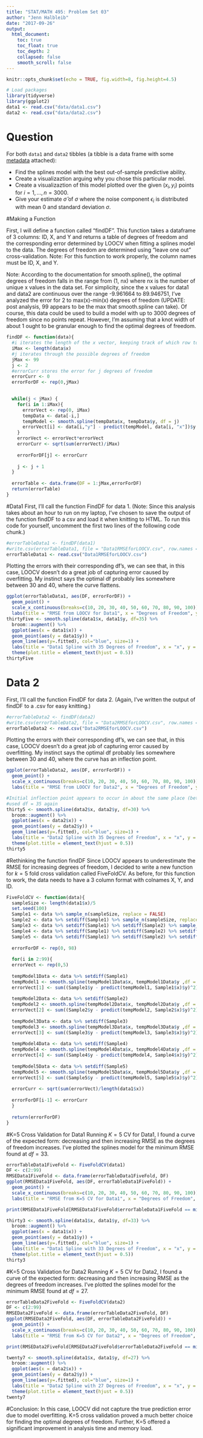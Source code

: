 ```yaml
---
title: "STAT/MATH 495: Problem Set 03"
author: "Jenn Halbleib"
date: "2017-09-26"
output:
  html_document:
    toc: true
    toc_float: true
    toc_depth: 2
    collapsed: false
    smooth_scroll: false
---
```


```r
knitr::opts_chunk$set(echo = TRUE, fig.width=8, fig.height=4.5)

# Load packages
library(tidyverse)
library(ggplot2)
data1 <- read.csv("data/data1.csv")
data2 <- read.csv("data/data2.csv")
```


# Question

For both `data1` and `data2` tibbles (a tibble is a data frame with some
[metadata](https://blog.rstudio.com/2016/03/24/tibble-1-0-0#tibbles-vs-data-frames) attached):

* Find the splines model with the best out-of-sample predictive ability.
* Create a visualizaztion arguing why you chose this particular model.
* Create a visualizaztion of this model plotted over the given $(x_i, y_i)$ points for $i=1,\ldots,n=3000$.
* Give your estimate $\widehat{\sigma}$ of $\sigma$ where the noise component $\epsilon_i$ is distributed with mean 0 and standard deviation $\sigma$.

#Making a Function  

First, I will define a function called "findDF". This function takes a dataframe of 3 columns: ID, X, and Y and returns a table of degrees of freedom and the corresponding error determined by LOOCV when fitting a splines model to the data. The degrees of freedom are determined using "leave one out" cross-validation. Note: For this function to work properly, the column names must be ID, X, and Y.  

Note: According to the documentation for smooth.spline(), the optimal degrees of freedom falls in the range from (1, nx) where nx is the number of unique x values in the data set. For simplicity, since the x values for data1 and data2 are continuous over the range -9.961664 to 89.946751, I've analyzed the error for 2 to max(x)-min(x) degrees of freedom (UPDATE: post analysis, 99 appears to be the max that smooth.spline can take). Of course, this data could be used to build a model with up to 3000 degrees of freedom since no points repeat. However, I'm assuming that a knot width of about 1 ought to be granular enough to find the optimal degrees of freedom.

```r

findDF <- function(data){
  #i iterates the length of the x vector, keeping track of which row to leave out
  iMax <- length(data$x)
  #j iterates through the possible degrees of freedom
  jMax <- 99
  j <- 2
  #errorCurr stores the error for j degrees of freedom
  errorCurr <- 0
  errorForDF <- rep(0,jMax)
  

  while(j < jMax) {
    for(i in 1:iMax){
      errorVect <- rep(0, iMax)
      tempData <- data[-i,]
      tempModel <- smooth.spline(tempData$x, tempData$y, df = j)
      errorVect[i] <- data[i,"y"] - predict(tempModel, data[i, "x"])$y  
    }
    errorVect <- errorVect*errorVect
    errorCurr <- sqrt(sum(errorVect)/iMax)
    
    errorForDF[j] <- errorCurr
    
    j <- j + 1
  }
  
  errorTable <- data.frame(DF = 1:jMax,errorForDF)
  return(errorTable)
}
```

#Data1 
First, I'll call the function FindDF for data 1. (Note: Since this analysis takes about an hour to run on my laptop, I've chosen to save the output of the function findDF to a csv and load it when knitting to HTML. To run this code for yourself, uncomment the first two lines of the following code chunk.)
```r
#errorTableData1 <- findDF(data1)
#write.csv(errorTableData1, file = "Data1RMSEforLOOCV.csv", row.names = FALSE)
errorTableData1 <- read.csv("Data1RMSEforLOOCV.csv")
```

Plotting the errors with their corresponding df's, we can see that, in this case, LOOCV doesn't do a great job of capturing error caused by overfitting. My instinct says the optimal df probably lies somewhere between 30 and 40, where the curve flattens.
```r
ggplot(errorTableData1, aes(DF, errorForDF)) + 
  geom_point() +
  scale_x_continuous(breaks=c(10, 20, 30, 40, 50, 60, 70, 80, 90, 100)) +
  labs(title = "RMSE from LOOCV for Data1", x = "Degrees of Freedom", y = "RMSE")
thirtyFive <- smooth.spline(data1$x, data1$y, df=35) %>%
  broom::augment() %>% 
  ggplot(aes(x = data1$x)) +
  geom_point(aes(y = data1$y)) +
  geom_line(aes(y=.fitted), col="blue", size=1) +
  labs(title = "Data1 Spline with 35 Degrees of Freedom", x = "x", y = "y") +
  theme(plot.title = element_text(hjust = 0.5))
thirtyFive
```

# Data 2
First, I'll call the function FindDF for data 2. (Again, I've written the output of findDF to a .csv for easy knitting.)
```r
#errorTableData2 <- findDF(data2)
#write.csv(errorTableData2, file = "Data2RMSEforLOOCV.csv", row.names = FALSE)
errorTableData2 <- read.csv("Data2RMSEforLOOCV.csv")
```

Plotting the errors with their corresponding df's, we can see that, in this case, LOOCV doesn't do a great job of capturing error caused by overfitting. My instinct says the optimal df probably lies somewhere between 30 and 40, where the curve has an inflection point.
```r
ggplot(errorTableData2, aes(DF, errorForDF)) + 
  geom_point() +
  scale_x_continuous(breaks=c(10, 20, 30, 40, 50, 60, 70, 80, 90, 100)) +
  labs(title = "RMSE from LOOCV for Data2", x = "Degrees of Freedom", y = "RMSE")

#Initial inflection point appears to occur in about the same place (between 30 and 40)
#used df = 35 again
thirty5 <- smooth.spline(data2$x, data2$y, df=30) %>%
  broom::augment() %>% 
  ggplot(aes(x = data2$x)) +
  geom_point(aes(y = data2$y)) +
  geom_line(aes(y=.fitted), col="blue", size=1) +
  labs(title = "Data2 Spline with 35 Degrees of Freedom", x = "x", y = "y") +
  theme(plot.title = element_text(hjust = 0.5))
thirty5
```

#Rethinking the function findDF
Since LOOCV appears to underestimate the RMSE for increasing degrees of freedom, I decided to write a new function for $k=5$ fold cross validation called FiveFoldCV. As before, for this function to work, the data needs to have a 3 column format with colnames X, Y, and ID. 
```r
FiveFoldCV <- function(data){
  sampleSize <- length(data1$x)/5
  set.seed(100)
  Sample1 <- data %>% sample_n(sampleSize, replace = FALSE)
  Sample2 <- data %>% setdiff(Sample1) %>% sample_n(sampleSize, replace = FALSE)
  Sample3 <- data %>% setdiff(Sample1) %>% setdiff(Sample2) %>% sample_n(sampleSize, replace = FALSE)
  Sample4 <- data %>% setdiff(Sample1) %>% setdiff(Sample2) %>% setdiff(Sample3) %>% sample_n(sampleSize, replace = FALSE)
  Sample5 <- data %>% setdiff(Sample1) %>% setdiff(Sample2) %>% setdiff(Sample3) %>% setdiff(Sample4) 
  
  errorForDF <- rep(0, 98)
  
  for(i in 2:99){
  errorVect <- rep(0,5)
  
  tempModel1Data <- data %>% setdiff(Sample1)
  tempModel1 <- smooth.spline(tempModel1Data$x, tempModel1Data$y ,df = i)
  errorVect[1] <- sum((Sample1$y - predict(tempModel1, Sample1$x)$y)^2)
  
  tempModel2Data <- data %>% setdiff(Sample2)
  tempModel2 <- smooth.spline(tempModel2Data$x, tempModel2Data$y ,df = i)
  errorVect[2] <- sum((Sample2$y - predict(tempModel2, Sample2$x)$y)^2)
  
  tempModel3Data <- data %>% setdiff(Sample3)
  tempModel3 <- smooth.spline(tempModel3Data$x, tempModel3Data$y ,df = i)
  errorVect[3] <- sum((Sample3$y - predict(tempModel3, Sample3$x)$y)^2)
  
  tempModel4Data <- data %>% setdiff(Sample4)
  tempModel4 <- smooth.spline(tempModel4Data$x, tempModel4Data$y ,df = i)
  errorVect[4] <- sum((Sample4$y - predict(tempModel4, Sample4$x)$y)^2)
  
  tempModel5Data <- data %>% setdiff(Sample5)
  tempModel5 <- smooth.spline(tempModel5Data$x, tempModel5Data$y ,df = i)
  errorVect[5] <- sum((Sample5$y - predict(tempModel5, Sample5$x)$y)^2)
  
  errorCurr <- sqrt(sum(errorVect)/length(data1$x))
    
  errorForDF[i-1] <- errorCurr
  }
  
  return(errorForDF)
}
```

#K=5 Cross Validation for Data1
Running $K=5$ CV for Data1, I found a curve of the expected form: decreasing and then increasing RMSE as the degrees of freedom increases. I've plotted the splines model for the minimum RMSE found at $df=33$.
```r
errorTableData1FiveFold <- FiveFoldCV(data1)
DF <- c(2:99)
RMSEData1FiveFold <- data.frame(errorTableData1FiveFold, DF)
ggplot(RMSEData1FiveFold, aes(DF, errorTableData1FiveFold)) + 
  geom_point() +
  scale_x_continuous(breaks=c(10, 20, 30, 40, 50, 60, 70, 80, 90, 100)) +
  labs(title = "RMSE from K=5 CV for Data1", x = "Degrees of Freedom", y = "RMSE")

print(RMSEData1FiveFold[RMSEData1FiveFold$errorTableData1FiveFold == min(RMSEData1FiveFold$errorTableData1FiveFold),])

thirty3 <- smooth.spline(data1$x, data1$y, df=33) %>%
  broom::augment() %>% 
  ggplot(aes(x = data1$x)) +
  geom_point(aes(y = data1$y)) +
  geom_line(aes(y=.fitted), col="blue", size=1) +
  labs(title = "Data1 Spline with 33 Degrees of Freedom", x = "x", y = "y") +
  theme(plot.title = element_text(hjust = 0.5))
thirty3
```

#K=5 Cross Validation for Data2
Running $K=5$ CV for Data2, I found a curve of the expected form: decreasing and then increasing RMSE as the degrees of freedom increases. I've plotted the splines model for the minimum RMSE found at $df=27$.
```r
errorTableData2FiveFold <- FiveFoldCV(data2)
DF <- c(2:99)
RMSEData2FiveFold <- data.frame(errorTableData2FiveFold, DF)
ggplot(RMSEData2FiveFold, aes(DF, errorTableData2FiveFold)) + 
  geom_point() +
  scale_x_continuous(breaks=c(10, 20, 30, 40, 50, 60, 70, 80, 90, 100)) +
  labs(title = "RMSE from K=5 CV for Data2", x = "Degrees of Freedom", y = "RMSE")

print(RMSEData2FiveFold[RMSEData2FiveFold$errorTableData2FiveFold == min(RMSEData2FiveFold$errorTableData2FiveFold),])

twenty7 <- smooth.spline(data1$x, data1$y, df=27) %>%
  broom::augment() %>% 
  ggplot(aes(x = data2$x)) +
  geom_point(aes(y = data2$y)) +
  geom_line(aes(y=.fitted), col="blue", size=1) +
  labs(title = "Data2 Spline with 27 Degrees of Freedom", x = "x", y = "y") +
  theme(plot.title = element_text(hjust = 0.5))
twenty7
```

#Conclusion:
In this case, LOOCV did not capture the true prediction error due to model overfitting. K=5 cross validation proved a much better choice for finding the optimal degrees of freedom. Further, K=5 offered a significant improvement in analysis time and memory load. 